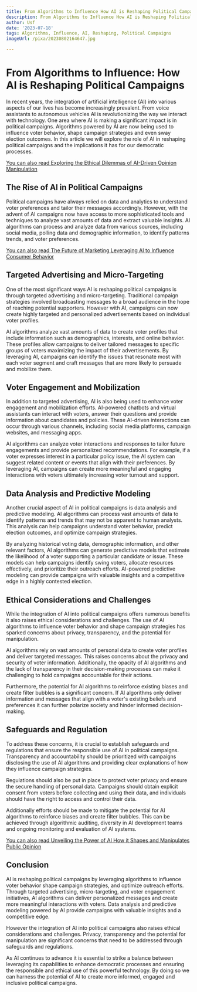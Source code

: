 ```yaml
---
title: From Algorithms to Influence How AI is Reshaping Political Campaigns
description: From Algorithms to Influence How AI is Reshaping Political Campaigns
author: Usf
date: '2023-07-18'
tags: Algorithms, Influence, AI, Reshaping, Political Campaigns
imageUrl: /pixa/20230802164647.jpg

---
```

#  From Algorithms to  Influence: How AI is Reshaping Political Campaigns

In recent years, the integration of artificial intelligence (AI) into various aspects of our lives has become increasingly prevalent.  From voice assistants to autonomous vehicles AI  is revolutionizing the way we interact with technology. One area where AI is making a significant impact is in political campaigns. Algorithms powered by  AI  are  now being used to influence voter behavior,  shape campaign strategies and even sway election outcomes. In this  article we will explore the role of AI  in  reshaping political campaigns and the implications it has for our democratic processes.

[You can also  read Exploring the Ethical Dilemmas of AI-Driven Opinion Manipulation](Exploring%20the%20Ethical%20Dilemmas%20of%20AI-Driven%20Opinion%20Manipulation)


## The Rise of AI in Political Campaigns

Political campaigns have always relied on data and analytics to understand voter preferences and tailor their messages accordingly. However,  with the advent of AI  campaigns now  have access to more sophisticated tools and techniques to analyze vast amounts of data and extract valuable insights. AI algorithms can process and analyze data from various sources, including social media, polling data and demographic information, to  identify patterns trends, and voter preferences.

[You can also read  The  Future of Marketing Leveraging AI to Influence  Consumer Behavior](The%20Future%20of%20Marketing%20Leveraging%20AI%20to%20Influence%20Consumer%20Behavior)


## Targeted Advertising and Micro-Targeting

One  of  the most significant  ways AI  is reshaping political campaigns is through targeted advertising and micro-targeting. Traditional campaign strategies involved broadcasting messages to  a broad  audience in the hope of reaching potential  supporters. However with AI, campaigns can now create  highly targeted and personalized  advertisements based on individual voter  profiles.

AI algorithms analyze vast amounts of data to create voter profiles that include information such as  demographics, interests, and online behavior. These profiles allow campaigns to deliver tailored messages to specific groups of voters maximizing the  impact of their advertisements. By leveraging AI, campaigns can identify the issues that resonate most with each voter segment and  craft messages that are more likely to persuade and mobilize them.

##  Voter Engagement  and Mobilization

In  addition to targeted advertising, AI is also being used to enhance voter engagement and mobilization efforts. AI-powered chatbots and virtual assistants  can interact with voters, answer their questions and provide information about candidates and policies. These AI-driven interactions can occur through various channels, including social media platforms, campaign websites, and messaging apps.

AI algorithms can analyze voter interactions and responses  to tailor future engagements and provide personalized recommendations. For example, if a voter expresses interest in a particular policy  issue, the AI system can suggest related content or events that  align with their preferences. By leveraging AI, campaigns can create more meaningful and engaging interactions with voters ultimately  increasing voter turnout and support.

## Data Analysis and Predictive  Modeling

Another crucial aspect of AI in political campaigns is data analysis  and predictive modeling. AI algorithms can process vast  amounts of data to identify patterns  and trends  that may not be apparent to human analysts. This analysis can help campaigns understand voter behavior, predict election outcomes, and optimize campaign strategies.

By analyzing historical  voting data, demographic information,  and other relevant factors,  AI algorithms can generate predictive models that estimate  the likelihood of a voter  supporting a particular candidate  or issue.  These models can help campaigns identify swing voters, allocate resources effectively, and prioritize their outreach efforts.  AI-powered predictive modeling can  provide campaigns with valuable insights and  a  competitive edge in a highly contested election.

## Ethical Considerations and Challenges

While  the integration of AI into political campaigns offers  numerous benefits it also raises ethical considerations and challenges. The use of AI algorithms to influence voter behavior and  shape campaign  strategies has sparked concerns about privacy, transparency, and the potential for manipulation.

AI algorithms rely on vast amounts  of personal data  to create voter profiles and deliver  targeted messages. This raises concerns about the  privacy and  security of voter information. Additionally,  the opacity of AI algorithms and the lack of transparency in  their decision-making processes can make it challenging to  hold campaigns accountable for  their actions.

Furthermore, the  potential for  AI algorithms to reinforce existing biases and create filter bubbles is a significant concern. If AI algorithms only  deliver information and messages that align with a  voter's existing beliefs  and preferences it can further polarize society and hinder informed  decision-making.

## Safeguards and Regulation

To address these concerns, it is crucial  to establish  safeguards and  regulations that ensure the responsible use of AI in political  campaigns. Transparency and accountability should be prioritized with campaigns disclosing the use of AI algorithms and providing clear explanations of how they influence campaign strategies.

Regulations should also be put in place to protect voter privacy and ensure the secure handling of personal data. Campaigns should obtain explicit consent from voters before collecting and using their data, and individuals should have the right to access and control their data.

Additionally efforts should be  made  to  mitigate the potential for AI algorithms to reinforce biases and  create filter  bubbles. This can  be achieved through algorithmic auditing, diversity in AI development teams  and ongoing monitoring and evaluation of  AI systems.

[You can also read Unveiling the Power of AI How  it Shapes and Manipulates Public Opinion](Unveiling%20the%20Power%20of%20AI%20How%20it%20Shapes%20and%20Manipulates%20Public%20Opinion)


## Conclusion

AI is reshaping political campaigns by leveraging algorithms to influence voter behavior shape campaign strategies, and optimize outreach efforts. Through targeted advertising, micro-targeting, and voter engagement initiatives, AI algorithms can  deliver personalized messages and  create more meaningful  interactions with voters. Data analysis and predictive modeling powered  by AI provide campaigns with valuable insights and a competitive edge.

However the integration of AI into  political campaigns also raises ethical considerations and challenges. Privacy,  transparency and the potential for manipulation  are significant concerns that need to be addressed through safeguards and regulations.

As AI continues to advance it is essential to strike a balance between leveraging its capabilities to enhance democratic  processes and ensuring the responsible and ethical use of this powerful technology.  By doing so we can harness the potential of AI to create more informed, engaged and inclusive political campaigns.